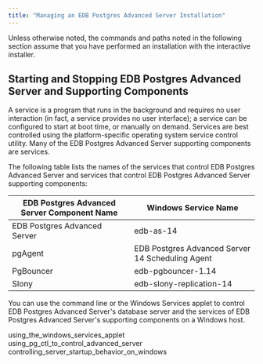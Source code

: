 ```yaml
---
title: "Managing an EDB Postgres Advanced Server Installation"
---
```


<div id="managing_an_advanced_server_installation" class="registered_link"></div>

Unless otherwise noted, the commands and paths noted in the following section assume that you have performed an installation with the interactive installer.

## Starting and Stopping EDB Postgres Advanced Server and Supporting Components

A service is a program that runs in the background and requires no user interaction (in fact, a service provides no user interface); a service can be configured to start at boot time, or manually on demand. Services are best controlled using the platform-specific operating system service control utility. Many of the EDB Postgres Advanced Server supporting components are services.

The following table lists the names of the services that control EDB Postgres Advanced Server and services that control EDB Postgres Advanced Server supporting components:

| EDB Postgres Advanced Server Component Name | Windows Service Name                             |
| ------------------------------ | ------------------------------------------------ |
| EDB Postgres Advanced Server                | edb-as-14                                        |
| pgAgent                        | EDB Postgres Advanced Server 14 Scheduling Agent |
| PgBouncer                      | edb-pgbouncer-1.14                               |
| Slony                          | edb-slony-replication-14                         |

You can use the command line or the Windows Services applet to control EDB Postgres Advanced Server's database server and the services of EDB Postgres Advanced Server's supporting components on a Windows host.

<div class="toctree" maxdepth="3">

using_the_windows_services_applet using_pg_ctl_to_control_advanced_server controlling_server_startup_behavior_on_windows

</div>
